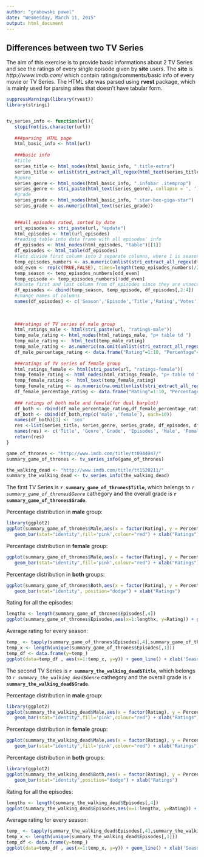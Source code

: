 ---
author: "grabowski pawel"
date: "Wednesday, March 11, 2015"
output: html_document
---


<h2>Differences between two TV Series</h2>

The aim of this exercise is to provide basic informations about 2 TV Series and see the ratings of every single episode given by **site** users.
The **site**  is *http://www.imdb.com/* which contain ratings/comments/basic info of every movie or TV Series.  The HTML site was parsed using **rvest** package, which is mainly used for parsing sites that doesn't have tabular form.

```{r, echo=FALSE, cache=TRUE}
suppressWarnings(library(rvest))
library(stringi)


tv_series_info <- function(url){
   stopifnot(is.character(url))
   
   ###parsing  HTML page
   html_basic_info <- html(url)
   
   ###basic info
   #title
   series_title <- html_nodes(html_basic_info, ".title-extra")
   series_title <- unlist(stri_extract_all_regex(html_text(series_title), '(?<=").+(?=")'))
   #genre
   series_genre <- html_nodes(html_basic_info, ".infobar .itemprop")
   series_genre <- stri_paste(html_text(series_genre), collapse = ', ')
   #grade
   series_grade <- html_nodes(html_basic_info, ".star-box-giga-star")
   series_grade <- as.numeric(html_text(series_grade))
   

   ###all episodes rated, sorted by date
   url_episodes <- stri_paste(url, "epdate")
   html_episodes <- html(url_episodes)
   #reading table into data frame with all episodes' info
   df_episodes <- html_nodes(html_episodes, "table")[[1]]
   df_episodes <- html_table(df_episodes)
   #lets divide first column into 2 separate columns, where 1 is season number and the latter is episode number
   temp_episodes_numbers <- as.numeric(unlist(stri_extract_all_regex(df_episodes[,1], "\\p{N}+")))
   odd_even <- rep(c(TRUE,FALSE), times=length(temp_episodes_numbers)/2)
   temp_season <- temp_episodes_numbers[odd_even]
   temp_episode <- temp_episodes_numbers[!odd_even]
   #delete first and last column from df_episodes since they are unnecesary and then cbind it with episode and season numbers 
   df_episodes <- cbind(temp_season, temp_episode, df_episodes[,2:4])
   #change names of columns
   names(df_episodes) <- c('Season','Episode','Title','Rating','Votes')
   
   
   
   ###ratings of TV series of male group
   html_ratings_male <- html(stri_paste(url, "ratings-male"))
   temp_male_rating <- html_nodes(html_ratings_male, "p+ table td ")
   temp_male_rating <-  html_text(temp_male_rating)
   temp_male_rating <- as.numeric(na.omit(unlist(stri_extract_all_regex(temp_male_rating, "\\p{N}{1,2}.\\p{N}{1,2}(?=%)"))))
   df_male_percentage_rating <- data.frame("Rating"=1:10, "Percentage"=rev(temp_male_rating))
   
   ###ratings of TV series of female group
   html_ratings_female <- html(stri_paste(url, "ratings-female"))
   temp_female_rating <- html_nodes(html_ratings_female, "p+ table td ")
   temp_female_rating <-  html_text(temp_female_rating)
   temp_female_rating <- as.numeric(na.omit(unlist(stri_extract_all_regex(temp_female_rating, "\\p{N}{1,2}.\\p{N}{1,2}(?=%)"))))
   df_female_percentage_rating <- data.frame("Rating"=1:10, "Percentage"=rev(temp_female_rating))
   
   ### ratings of both male and female(for dual barplot)
   df_both <- rbind(df_male_percentage_rating,df_female_percentage_rating)
   df_both <- cbind(df_both,rep(c('male','female'), each=10))
   names(df_both)[3] <- 'sex'
   res <-list(series_title, series_genre, series_grade, df_episodes, df_male_percentage_rating, df_female_percentage_rating, df_both)
   names(res) <- c('Title', 'Genre','Grade', 'Episodes', 'Male', 'Female', 'Both')
   return(res)
}

game_of_thrones <- "http://www.imdb.com/title/tt0944947/"
summary_game_of_thrones <- tv_series_info(game_of_thrones)

the_walking_dead <- "http://www.imdb.com/title/tt1520211/"
summary_the_walking_dead <- tv_series_info(the_walking_dead)
```

The first TV Series is **`r summary_game_of_thrones$Title`**, which belengs to  *`r summary_game_of_thrones$Genre`* cathegory and the overall grade is **`r summary_game_of_thrones$Grade`**.

Percentage distribution in **male** group:
```{r, echo=FALSE}
library(ggplot2)
ggplot(summary_game_of_thrones$Male,aes(x = factor(Rating), y = Percentage)) +
   geom_bar(stat="identity",fill='pink',colour="red") + xlab("Ratings")
```

Percentage distribution in **female** group:
```{r, echo=FALSE}
ggplot(summary_game_of_thrones$Male,aes(x = factor(Rating), y = Percentage)) +
   geom_bar(stat="identity",fill='pink',colour="red") + xlab("Ratings")
```

Percentage distribution in **both** groups:
```{r, echo=FALSE}

ggplot(summary_game_of_thrones$Both,aes(x = factor(Rating), y = Percentage, fill=sex)) +
   geom_bar(stat="identity", position="dodge") + xlab("Ratings") 
```

Rating for all the episodes:

```{r, echo=FALSE}
lengthx <- length(summary_game_of_thrones$Episodes[,4])
ggplot(summary_game_of_thrones$Episodes,aes(x=1:lengthx, y=Rating)) + geom_line() + xlab('Episode')
```

Average rating for every season:

```{r, echo=FALSE}
temp_ <- tapply(summary_game_of_thrones$Episodes[,4],summary_game_of_thrones$Episodes[,1],mean)
temp_x <- length(unique(summary_game_of_thrones$Episodes[,1]))
temp_df <- data.frame(y=temp_)
ggplot(data=temp_df , aes(x=1:temp_x, y=y)) + geom_line() + xlab('Season')
```


The second TV Series is **`r summary_the_walking_dead$Title`**,  which belengs to  *`r summary_the_walking_dead$Genre`* cathegory and the overall grade is **`r summary_the_walking_dead$Grade`**.

Percentage distribution in **male** group:
```{r, echo=FALSE}
library(ggplot2)
ggplot(summary_the_walking_dead$Male,aes(x = factor(Rating), y = Percentage)) +
   geom_bar(stat="identity",fill='pink',colour="red") + xlab("Ratings")
```

Percentage distribution in **female** group:
```{r, echo=FALSE}
ggplot(summary_the_walking_dead$Male,aes(x = factor(Rating), y = Percentage)) +
   geom_bar(stat="identity",fill='pink',colour="red") + xlab("Ratings")
```

Percentage distribution in **both** groups:
```{r, echo=FALSE}
library(ggplot2)
ggplot(summary_the_walking_dead$Both,aes(x = factor(Rating), y = Percentage, fill=sex)) +
   geom_bar(stat="identity",position="dodge") + xlab("Ratings") 
```

Rating for all the episodes:

```{r, echo=FALSE}
lengthx <- length(summary_the_walking_dead$Episodes[,4])
ggplot(summary_the_walking_dead$Episodes,aes(x=1:lengthx, y=Rating)) + geom_line() + xlab('Episode')
```

Average rating for every season:

```{r, echo=FALSE}
temp_ <- tapply(summary_the_walking_dead$Episodes[,4],summary_the_walking_dead$Episodes[,1],mean)
temp_x <- length(unique(summary_the_walking_dead$Episodes[,1]))
temp_df <- data.frame(y=temp_)
ggplot(data=temp_df , aes(x=1:temp_x, y=y)) + geom_line() + xlab('Season')
```
